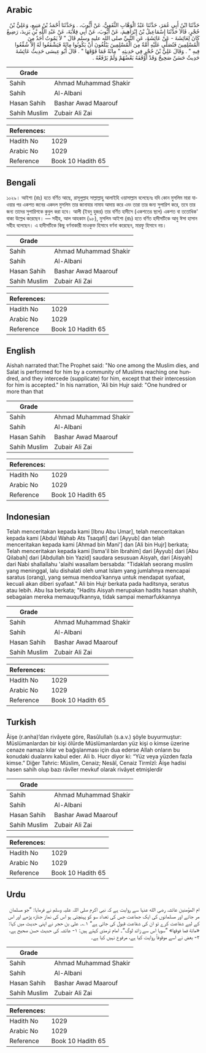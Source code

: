 ## Arabic


<div dir="rtl" lang="ar" style={{fontSize:'larger',backgroundColor:'#f8f9fa',padding:20}}>
حَدَّثَنَا ابْنُ أَبِي عُمَرَ، حَدَّثَنَا عَبْدُ الْوَهَّابِ الثَّقَفِيُّ، عَنْ أَيُّوبَ، ‏.‏ وَحَدَّثَنَا أَحْمَدُ بْنُ مَنِيعٍ، وَعَلِيُّ بْنُ حُجْرٍ، قَالاَ حَدَّثَنَا إِسْمَاعِيلُ بْنُ إِبْرَاهِيمَ، عَنْ أَيُّوبَ، عَنْ أَبِي قِلاَبَةَ، عَنْ عَبْدِ اللَّهِ بْنِ يَزِيدَ، رَضِيعٌ كَانَ لِعَائِشَةَ - عَنْ عَائِشَةَ، عَنِ النَّبِيِّ صلى الله عليه وسلم قَالَ ‏"‏ لاَ يَمُوتُ أَحَدٌ مِنَ الْمُسْلِمِينَ فَتُصَلِّي عَلَيْهِ أُمَّةٌ مِنَ الْمُسْلِمِينَ يَبْلُغُونَ أَنْ يَكُونُوا مِائَةً فَيَشْفَعُوا لَهُ إِلاَّ شُفِّعُوا فِيهِ ‏"‏ ‏.‏ وَقَالَ عَلِيُّ بْنُ حُجْرٍ فِي حَدِيثِهِ ‏"‏ مِائَةً فَمَا فَوْقَهَا ‏"‏ ‏.‏ قَالَ أَبُو عِيسَى حَدِيثُ عَائِشَةَ حَدِيثٌ حَسَنٌ صَحِيحٌ وَقَدْ أَوْقَفَهُ بَعْضُهُمْ وَلَمْ يَرْفَعْهُ ‏.‏
</div>
<div style={{backgroundColor:'#f8f9fa',padding:20, marginBottom: 10}}><table> <thead> <tr> <th>Grade</th> <th></th> </tr> </thead> <tbody> <tr><td>Sahih</td><td>Ahmad Muhammad Shakir</td></tr><tr><td>Sahih</td><td>Al-Albani</td></tr><tr><td>Hasan Sahih</td><td>Bashar Awad Maarouf</td></tr><tr><td>Sahih Muslim</td><td>Zubair Ali Zai</td></tr></tbody></table><table> <thead> <tr> <th>References:</th> <th></th> </tr> </thead> <tbody><tr><td>Hadith No</td><td>1029</td></tr><tr><td>Arabic No</td><td>1029</td></tr><tr><td>Reference</td><td>Book 10 Hadith 65</td></tr></tbody></table></div>

## Bengali


<div dir="ltr" lang="bn" style={{fontSize:'larger',backgroundColor:'#f8f9fa',padding:20}}>
১০২৯। আইশা (রাঃ) হতে বর্ণিত আছে, রাসূলুল্লাহ সাল্লাল্লাহু আলাইহি ওয়াসাল্লাম বলেছেনঃ যদি কোন মুসলিম মারা যাওয়ার পর একশত জনের একদল মুসলিম তার জানাযার নামায আদায় করে এবং তারা তার জন্য সুপারিশ করে, তবে তার জন্য তাদের সুপারিশকে কুবুল করা হবে। আলী (ইবনু হুজর) তার বর্ণিত হাদীসে (একশতের স্থলে) একশত বা ততোধিক' বাক্য উল্লেখ করেছেন। — সহীহ, আল আহকাম (৯৮), মুসলিম আইশা (রাঃ) হতে বর্ণিত হাদীসটিকে আবু ঈসা হাসান সহীহ বলেছেন। এ হাদীসটিকে কিছু বর্ণনাকারী মাওকুফ হিসাবে বর্ণনা করেছেন, মারফু হিসাবে নয়।
</div>
<div style={{backgroundColor:'#f8f9fa',padding:20, marginBottom: 10}}><table> <thead> <tr> <th>Grade</th> <th></th> </tr> </thead> <tbody> <tr><td>Sahih</td><td>Ahmad Muhammad Shakir</td></tr><tr><td>Sahih</td><td>Al-Albani</td></tr><tr><td>Hasan Sahih</td><td>Bashar Awad Maarouf</td></tr><tr><td>Sahih Muslim</td><td>Zubair Ali Zai</td></tr></tbody></table><table> <thead> <tr> <th>References:</th> <th></th> </tr> </thead> <tbody><tr><td>Hadith No</td><td>1029</td></tr><tr><td>Arabic No</td><td>1029</td></tr><tr><td>Reference</td><td>Book 10 Hadith 65</td></tr></tbody></table></div>

## English


<div dir="ltr" lang="en" style={{fontSize:'larger',backgroundColor:'#f8f9fa',padding:20}}>
Aishah narrated that:The Prophet said: "No one among the Muslim dies, and Salat is performed for him by a community of Muslims reaching one hundred, and they intercede (supplicate) for him, except that their intercession for him is accepted." In his narration, 'Ali bin Hujr said: "One hundred or more than that
</div>
<div style={{backgroundColor:'#f8f9fa',padding:20, marginBottom: 10}}><table> <thead> <tr> <th>Grade</th> <th></th> </tr> </thead> <tbody> <tr><td>Sahih</td><td>Ahmad Muhammad Shakir</td></tr><tr><td>Sahih</td><td>Al-Albani</td></tr><tr><td>Hasan Sahih</td><td>Bashar Awad Maarouf</td></tr><tr><td>Sahih Muslim</td><td>Zubair Ali Zai</td></tr></tbody></table><table> <thead> <tr> <th>References:</th> <th></th> </tr> </thead> <tbody><tr><td>Hadith No</td><td>1029</td></tr><tr><td>Arabic No</td><td>1029</td></tr><tr><td>Reference</td><td>Book 10 Hadith 65</td></tr></tbody></table></div>

## Indonesian


<div dir="ltr" lang="id" style={{fontSize:'larger',backgroundColor:'#f8f9fa',padding:20}}>
Telah menceritakan kepada kami [Ibnu Abu Umar], telah menceritakan kepada kami [Abdul Wahab Ats Tsaqafi] dari [Ayyub] dan telah menceritakan kepada kami [Ahmad bin Mani'] dan [Ali bin Hujr] berkata; Telah menceritakan kepada kami [Isma'il bin Ibrahim] dari [Ayyub] dari [Abu Qilabah] dari [Abdullah bin Yazid] saudara sesusuan Aisyah, dari [Aisyah] dari Nabi shallallahu 'alaihi wasallam bersabda: "Tidaklah seorang muslim yang meninggal, lalu dishalati oleh umat Islam yang jumlahnya mencapai saratus (orang), yang semua mendoa'kannya untuk mendapat syafaat, kecuali akan diberi syafaat." Ali bin Hujr berkata pada haditsnya, seratus atau lebih. Abu Isa berkata; "Hadits Aisyah merupakan hadits hasan shahih, sebagaian mereka memauqufkannya, tidak sampai memarfukkannya
</div>
<div style={{backgroundColor:'#f8f9fa',padding:20, marginBottom: 10}}><table> <thead> <tr> <th>Grade</th> <th></th> </tr> </thead> <tbody> <tr><td>Sahih</td><td>Ahmad Muhammad Shakir</td></tr><tr><td>Sahih</td><td>Al-Albani</td></tr><tr><td>Hasan Sahih</td><td>Bashar Awad Maarouf</td></tr><tr><td>Sahih Muslim</td><td>Zubair Ali Zai</td></tr></tbody></table><table> <thead> <tr> <th>References:</th> <th></th> </tr> </thead> <tbody><tr><td>Hadith No</td><td>1029</td></tr><tr><td>Arabic No</td><td>1029</td></tr><tr><td>Reference</td><td>Book 10 Hadith 65</td></tr></tbody></table></div>

## Turkish


<div dir="ltr" lang="tr" style={{fontSize:'larger',backgroundColor:'#f8f9fa',padding:20}}>
Âişe (r.anha)’dan rivâyete göre, Rasûlullah (s.a.v.) şöyle buyurmuştur: Müslümanlardan bir kişi ölürde Müslümanlardan yüz kişi o kimse üzerine cenaze namazı kılar ve bağışlanması için dua ederse Allah onların bu konudaki dualarını kabul eder. Ali b. Hucr diyor ki: “Yüz veya yüzden fazla kimse.” Diğer Tahric: Müslim, Cenaiz; Nesâî, Cenaiz Tirmîzî: Âişe hadisi hasen sahih olup bazı râvîler mevkuf olarak rivâyet etmişlerdir
</div>
<div style={{backgroundColor:'#f8f9fa',padding:20, marginBottom: 10}}><table> <thead> <tr> <th>Grade</th> <th></th> </tr> </thead> <tbody> <tr><td>Sahih</td><td>Ahmad Muhammad Shakir</td></tr><tr><td>Sahih</td><td>Al-Albani</td></tr><tr><td>Hasan Sahih</td><td>Bashar Awad Maarouf</td></tr><tr><td>Sahih Muslim</td><td>Zubair Ali Zai</td></tr></tbody></table><table> <thead> <tr> <th>References:</th> <th></th> </tr> </thead> <tbody><tr><td>Hadith No</td><td>1029</td></tr><tr><td>Arabic No</td><td>1029</td></tr><tr><td>Reference</td><td>Book 10 Hadith 65</td></tr></tbody></table></div>

## Urdu


<div dir="rtl" lang="ur" style={{fontSize:'larger',backgroundColor:'#f8f9fa',padding:20}}>
ام المؤمنین عائشہ رضی الله عنہا سے روایت ہے کہ نبی اکرم صلی اللہ علیہ وسلم نے فرمایا: ”جو مسلمان مر جائے اور مسلمانوں کی ایک جماعت جس کی تعداد سو کو پہنچتی ہو اس کی نماز جنازہ پڑھے اور اس کے لیے شفاعت کرے تو ان کی شفاعت قبول کی جاتی ہے“ ۱؎۔ علی بن حجر نے اپنی حدیث میں کہا: «مائة فما فوقها» ”سویا اس سے زائد لوگ“۔ امام ترمذی کہتے ہیں: ۱- عائشہ کی حدیث حسن صحیح ہے، ۲- بعض نے اسے موقوفاً روایت کیا ہے، مرفوع نہیں کیا ہے۔
</div>
<div style={{backgroundColor:'#f8f9fa',padding:20, marginBottom: 10}}><table> <thead> <tr> <th>Grade</th> <th></th> </tr> </thead> <tbody> <tr><td>Sahih</td><td>Ahmad Muhammad Shakir</td></tr><tr><td>Sahih</td><td>Al-Albani</td></tr><tr><td>Hasan Sahih</td><td>Bashar Awad Maarouf</td></tr><tr><td>Sahih Muslim</td><td>Zubair Ali Zai</td></tr></tbody></table><table> <thead> <tr> <th>References:</th> <th></th> </tr> </thead> <tbody><tr><td>Hadith No</td><td>1029</td></tr><tr><td>Arabic No</td><td>1029</td></tr><tr><td>Reference</td><td>Book 10 Hadith 65</td></tr></tbody></table></div>